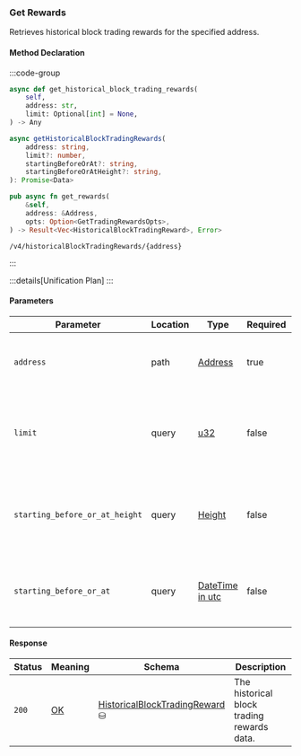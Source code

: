 ### Get Rewards

Retrieves historical block trading rewards for the specified address.

#### Method Declaration

:::code-group

```python [Python]
async def get_historical_block_trading_rewards(
    self,
    address: str,
    limit: Optional[int] = None,
) -> Any
```

```typescript [TypeScript]
async getHistoricalBlockTradingRewards(
    address: string,
    limit?: number,
    startingBeforeOrAt?: string,
    startingBeforeOrAtHeight?: string,
): Promise<Data>
```

```rust [Rust]
pub async fn get_rewards(
    &self,
    address: &Address,
    opts: Option<GetTradingRewardsOpts>,
) -> Result<Vec<HistoricalBlockTradingReward>, Error>
```

```url [API]
/v4/historicalBlockTradingRewards/{address}
```

:::

:::details[Unification Plan]
:::

#### Parameters

| Parameter                         | Location  | Type              | Required  | Description                                                           |
| --------------------------------- | --------- | ----------------- | --------- | --------------------------------------------------------------------- |
| `address`                         | path      | [Address]         | true      | The wallet address that owns the account.                             |
| `limit`                           | query     | [u32]             | false     | Maximum number of asset positions to return in the response.          |
| `starting_before_or_at_height`    | query     | [Height]          | false     | The timestamp filter for rewards starting before or at.               |
| `starting_before_or_at`           | query     | [DateTime in utc] | false     | The block height filter for rewards starting before or at.            |

#### Response

| Status | Meaning     | Schema                           | Description                                |
| ------ | ----------- | -------------------------------- | ------------------------------------------ |
| `200`  | [OK]        | [HistoricalBlockTradingReward] ⛁ | The historical block trading rewards data. |

[OK]: /types/ok
[u32]: /types/u32
[Address]: /types/address
[HistoricalBlockTradingReward]: /types/get_historical_block_trading_reward
[Height]: /types/height
[DateTime in utc]: /types/date_time
